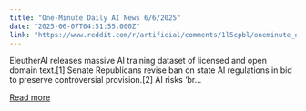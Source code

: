 ```yaml
---
title: "One-Minute Daily AI News 6/6/2025"
date: "2025-06-07T04:51:55.000Z"
link: "https://www.reddit.com/r/artificial/comments/1l5cpbl/oneminute_daily_ai_news_662025/"
---
```


EleutherAI releases massive AI training dataset of licensed and open domain text.[1]
 Senate Republicans revise ban on state AI regulations in bid to preserve controversial provision.[2]
 AI risks ‘br...

[Read more](https://www.reddit.com/r/artificial/comments/1l5cpbl/oneminute_daily_ai_news_662025/)

